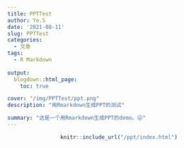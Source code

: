 ```yaml
---
title: PPTTest
author: Ye.S
date: '2021-08-11'
slug: PPTTest
categories:
  - 文章
tags:
  - R Markdown
  
output:
  blogdown::html_page:
    toc: true

cover: "/img/PPTTest/ppt.png"
description: "用Rmarkdown生成PPT的测试"

summary: "这是一个用Rmarkdown生成PPT的demo。😛"
---
```


<center>
```r
knitr::include_url("/ppt/index.html")
```
</center>